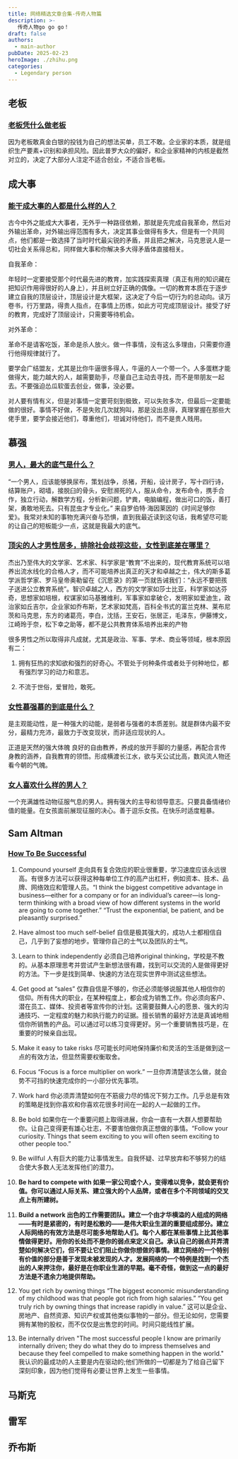 ```yaml
---
title: 网络精选文章合集-传奇人物篇
description: >-
   传奇人物go go go！
draft: false
authors:
  - main-author
pubDate: 2025-02-23
heroImage: ./zhihu.png
categories:
  - Legendary person
---
```


## 老板

### [老板凭什么做老板](https://www.zhihu.com/question/20272786/answer/2943607525)

因为老板敢真金白银的投钱为自己的想法买单，员工不敢。企业家的本质，就是组织生产要素+识别和承担风险。因此普罗大众的偏好，和企业家精神的内核是截然对立的，决定了大部分人注定不适合创业，不适合当老板。

## 成大事

### [能干成大事的人都是什么样的人？](https://www.zhihu.com/question/426658242/answer/3594059857)

古今中外之能成大大事者，无外乎一种路径依赖，那就是先完成自我革命，然后对外输出革命，对外输出得范围有多大，决定其事业做得有多大，但是有一个共同点，他们都是一致选择了当时时代最尖锐的矛盾，并且把之解决，马克思说人是一切社会关系得总和，同样做大事和你解决多大得矛盾体直接相关。

自我革命：

年轻时一定要接受那个时代最先进的教育，加实践探索真理（真正有用的知识藏在把知识作用得很好的人身上），并且树立好正确的偶像。一切的教育本质在于逐步建立自我的顶层设计，顶层设计是大框架，这决定了今后一切行为的总动向。读万卷书，行万里路，得贵人指点，在事情上历练，如此方可完成顶层设计。接受了好的教育，完成好了顶层设计，只需要等待机会。

对外革命：

革命不是请客吃饭，革命是杀人放火。做一件事情，没有这么多理由，只需要你遵行他得规律就行了。

要学会广结盟友，尤其是比你牛逼很多得人，牛逼的人一个带一个。人多蛋糕才能做得大，能力越大的人，越需要助手，尽量自己主动去寻找，而不是带朋友一起去。不要强迫怂瓜软蛋去创业，做事，没必要。

对人要有情有义，但是对事情一定要苛刻到极致，可以失败多次，但最后一定要能做的很好。事情不好做，不是失败几次就狗叫，那是没出息得，真理掌握在那些大佬手里，要学会接近他们，尊重他们，坦诚对待他们，而不是贵人贱用。

## 慕强

### [男人，最大的底气是什么？](https://www.zhihu.com/question/619533029/answer/3244695574)

“一个男人，应该能够换尿布，策划战争，杀猪，开船，设计房子，写十四行诗，结算账户，砌墙，接脱臼的骨头，安慰濒死的人，服从命令，发布命令，携手合作，独立行动，解数学方程，分析新问题，铲粪，电脑编程，做出可口的饭，善打架，勇敢地死去。只有昆虫才专业化。” 来自罗伯特·海因莱因的《时间足够你爱》。我常对未知的事物充满兴奋与恐惧，直到我最近读到这句话，我希望尽可能的让自己的短板能少一点，这就是我最大的底气。

### [顶尖的人才男性居多，排除社会歧视这些，女性到底差在哪里？](https://www.zhihu.com/question/21680071/answer/621942067)

杰出乃至伟大的文学家、艺术家、科学家是“教育”不出来的，现代教育系统可以培养出流水线化的合格人才，而不可能培养出真正的天才和卓越之士，伟大的斯多葛学派哲学家、罗马皇帝奥勒留在《沉思录》的第一页就告诫我们：“永远不要把孩子送进公立教育系统”。智识卓越之人，西方的文学家如莎士比亚，科学家如达芬奇，思想家如培根，权谋家如马基雅维利，军事家如拿破仑，发明家如爱迪生，政治家如丘吉尔，企业家如乔布斯，艺术家如梵高，百科全书式的富兰克林、莱布尼茨和马克思，东方的诸葛亮，李白，沈括，王安石，张居正，毛泽东，伊藤博文，江崎玲于奈，松下幸之助等，都不是公共教育体系培养出来的产物

很多男性之所以取得非凡成就，尤其是政治、军事、学术、商业等领域，根本原因有二：

1. 拥有狂热的求知欲和强烈的好奇心。不管处于何种条件或者处于何种地位，都有强烈学习的动力和意志。

2. 不流于世俗，爱冒险，敢死。

### [女性慕强慕的到底是什么？](https://www.zhihu.com/question/639909397/answer/3518229632)

是主观能动性，是一种强大的动能，是弱者与强者的本质差别。就是群体内最不安分，最精力充沛，最致力于改变现状，而非适应现状的人。

正道是天然的强大体魄 良好的自由教养，养成的放开手脚的力量感，再配合言传身教的涵养，自我教育的领悟。形成横渡长江水，欲与天公试比高，数风流人物还看今朝的气魄。

### [女人喜欢什么样的男人？](https://www.zhihu.com/question/19862478/answer/3377086184)

一个充满雄性动物征服气息的男人。拥有强大的主导和领导意志。只要具备情绪价值的能量。在女孩面前展现征服的决心。善于逗乐女孩。在快乐时适度粗暴。

## Sam Altman

### [How To Be Successful](https://blog.samaltman.com/how-to-be-successful)

1. Compound yourself 走向具有复合效应的职业很重要，学习速度应该永远很高。有很多方法可以获得这种每单位工作的高产出杠杆，例如资本、技术、品牌、网络效应和管理人员。“I think the biggest competitive advantage in business—either for a company or for an individual’s career—is long-term thinking with a broad view of how different systems in the world are going to come together.” “Trust the exponential, be patient, and be pleasantly surprised.”

2. Have almost too much self-belief 自信是极其强大的，成功人士都相信自己，几乎到了妄想的地步。管理你自己的士气以及团队的士气。

3. Learn to think independently 必须自己培养original thinking，学校是不教的。从基本原理思考并尝试产生新想法很有趣，找到可以交流的人是做得更好的方法。下一步是找到简单、快速的方法在现实世界中测试这些想法。

4. Get good at “sales” 仅靠自信是不够的，你还必须能够说服其他人相信你的信仰。所有伟大的职业，在某种程度上，都会成为销售工作。你必须向客户、潜在员工、媒体、投资者等宣传你的计划。这需要鼓舞人心的愿景、强大的沟通技巧、一定程度的魅力和执行能力的证据。擅长销售的最好方法是真诚地相信你所销售的产品。可以通过可以练习变得更好。另一个重要销售技巧是，在重要的时候亲自出现。

5. Make it easy to take risks 尽可能长时间地保持廉价和灵活的生活是做到这一点的有效方法，但显然需要权衡取舍。

6. Focus “Focus is a force multiplier on work.” 一旦你弄清楚该怎么做，就会势不可挡的快速完成你的一小部分优先事项。

7. Work hard 你必须弄清楚如何在不筋疲力尽的情况下努力工作。几乎总是有效的策略是找到你喜欢和你喜欢花很多时间在一起的人一起做的工作。

8. Be bold 如果你在一个重要问题上取得进展，你会一直有一大群人想要帮助你。让自己变得更有雄心壮志，不要害怕做你真正想做的事情。“Follow your curiosity. Things that seem exciting to you will often seem exciting to other people too.”

9. Be willful 人有巨大的能力让事情发生。自我怀疑、过早放弃和不够努力的结合使大多数人无法发挥他们的潜力。

10. **Be hard to compete with 如果一家公司或个人，变得难以竞争，就会更有价值。你可以通过人际关系、建立强大的个人品牌，或者在多个不同领域的交叉点上有所建树。**

11. **Build a network 出色的工作需要团队。建立一个由才华横溢的人组成的网络——有时是紧密的，有时是松散的——是伟大职业生涯的重要组成部分。建立人际网络的有效方法是尽可能多地帮助人们。每个人都在某些事情上比其他事情做得更好。用你的长处而不是你的弱点来定义自己。承认自己的弱点并弄清楚如何解决它们，但不要让它们阻止你做你想做的事情。建立网络的一个特别有价值的部分是善于发现未被发现的人才。发展网络的一个特例是找到一个杰出的人来押注你，最好是在你职业生涯的早期。毫不奇怪，做到这一点的最好方法是不遗余力地提供帮助。**

12. You get rich by owning things “The biggest economic misunderstanding of my childhood was that people got rich from high salaries.” “You get truly rich by owning things that increase rapidly in value.” 这可以是企业、房地产、自然资源、知识产权或其他类似事物的一部分。但无论如何，您需要拥有某物的股权，而不仅仅是出售您的时间。时间只能线性扩展。

13. Be internally driven "The most successful people I know are primarily internally driven; they do what they do to impress themselves and because they feel compelled to make something happen in the world." 我认识的最成功的人主要是内在驱动的;他们所做的一切都是为了给自己留下深刻印象，因为他们觉得有必要让世界上发生一些事情。

## 马斯克

## 雷军

## 乔布斯